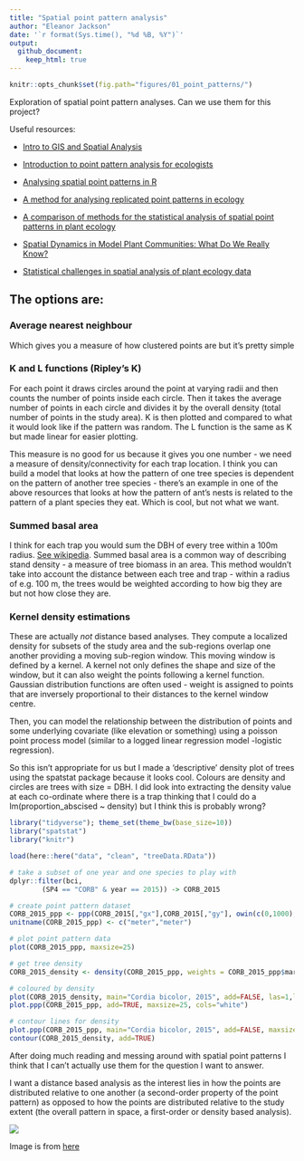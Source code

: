 ```yaml
---
title: "Spatial point pattern analysis"
author: "Eleanor Jackson"
date: '`r format(Sys.time(), "%d %B, %Y")`'
output: 
  github_document:
    keep_html: true
---
```

```r
knitr::opts_chunk$set(fig.path="figures/01_point_patterns/")
```

Exploration of spatial point pattern analyses. Can we use them for this project?

Useful resources:

-   [Intro to GIS and Spatial Analysis](https://mgimond.github.io/Spatial/index.html)

-   [Introduction to point pattern analysis for ecologists](https://rpubs.com/hughes/295880)

-   [Analysing spatial point patterns in R](https://darrylmcleod.com/wp-content/uploads/2016/06/Analysing-spatial-point-patterns-in-R.pdf)

-   [A method for analysing replicated point patterns in ecology](https://onlinelibrary.wiley.com/doi/abs/10.1111/2041-210X.12335)

-   [A comparison of methods for the statistical analysis of spatial point patterns in plant ecology](http://link.springer.com/10.1007/s11258-006-9133-4)

-   [Spatial Dynamics in Model Plant Communities: What Do We Really Know?](http://doi.org/10.1086/376575)

-   [Statistical challenges in spatial analysis of plant ecology data](https://doi.org/10.1016/j.spasta.2020.100418)

## The options are:

### Average nearest neighbour
Which gives you a measure of how clustered points are but it's pretty simple

### K and L functions (Ripley's K)
For each point it draws circles around the point at varying radii and then counts the number of points inside each circle. Then it takes the average number of points in each circle and divides it by the overall density (total number of points in the study area). K is then plotted and compared to what it would look like if the pattern was random. The L function is the same as K but made linear for easier plotting.

This measure is no good for us because it gives you one number - we need a measure of density/connectivity for each trap location. I think you can build a model that looks at how the pattern of one tree species is dependent on the pattern of another tree species - there's an example in one of the above resources that looks at how the pattern of ant's nests is related to the pattern of a plant species they eat. Which is cool, but not what we want.

### Summed basal area
I think for each trap you would sum the DBH of every tree within a 100m radius. [See wikipedia](https://en.wikipedia.org/wiki/Basal_area). Summed basal area is a common way of describing stand density - a measure of tree biomass in an area. This method wouldn't take into account the distance between each tree and trap - within a radius of e.g. 100 m, the trees would be weighted according to how big they are but not how close they are.

### Kernel density estimations
These are actually *not* distance based analyses. They compute a localized density for subsets of the study area and the sub-regions overlap one another providing a moving sub-region window. This moving window is defined by a kernel. A kernel not only defines the shape and size of the window, but it can also weight the points following a kernel function. Gaussian distribution functions are often used - weight is assigned to points that are inversely proportional to their distances to the kernel window centre.

Then, you can model the relationship between the distribution of points and some underlying covariate (like elevation or something) using a poisson point process model (similar to a logged linear regression model -logistic regression).

So this isn't appropriate for us but I made a 'descriptive' density plot of trees using the spatstat package because it looks cool. Colours are density and circles are trees with size = DBH. I did look into extracting the density value at each co-ordinate where there is a trap thinking that I could do a lm(proportion_abscised ~ density) but I think this is probably wrong? 

```r
library("tidyverse"); theme_set(theme_bw(base_size=10))
library("spatstat")
library("knitr")

load(here::here("data", "clean", "treeData.RData"))
```

```r
# take a subset of one year and one species to play with
dplyr::filter(bci, 
		(SP4 == "CORB" & year == 2015)) -> CORB_2015

# create point pattern dataset
CORB_2015_ppp <- ppp(CORB_2015[,"gx"],CORB_2015[,"gy"], owin(c(0,1000),c(0,500)), marks = CORB_2015$dbh)
unitname(CORB_2015_ppp) <- c("meter","meter")

# plot point pattern data
plot(CORB_2015_ppp, maxsize=25)

# get tree density
CORB_2015_density <- density(CORB_2015_ppp, weights = CORB_2015_ppp$marks) 

# coloured by density
plot(CORB_2015_density, main="Cordia bicolor, 2015", add=FALSE, las=1,legend=FALSE)
plot.ppp(CORB_2015_ppp, add=TRUE, maxsize=25, cols="white")

# contour lines for density
plot.ppp(CORB_2015_ppp, main="Cordia bicolor, 2015", add=FALSE, maxsize=25, legend=TRUE)
contour(CORB_2015_density, add=TRUE)

```

After doing much reading and messing around with spatial point patterns I think that I can't actually use them for the question I want to answer.

I want a distance based analysis as the interest lies in how the points are distributed relative to one another (a second-order property of the point pattern) as opposed to how the points are distributed relative to the study extent (the overall pattern in space, a first-order or density based analysis).

![](figures/01_point_patterns/point-pattern-orders.png)<!-- -->

Image is from [here](https://mgimond.github.io/Spatial/chp11-0.html#first-and-second-order-effects)
